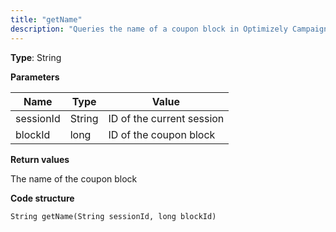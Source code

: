 ```yaml
---
title: "getName"
description: "Queries the name of a coupon block in Optimizely Campaign."
---
```


**Type**: String

**Parameters**

| Name      | Type   | Value                     |
| --------- | ------ | ------------------------- |
| sessionId | String | ID of the current session |
| blockId   | long   | ID of the coupon block    |

**Return values**

The name of the coupon block

**Code structure**

`String getName(String sessionId, long blockId)
`